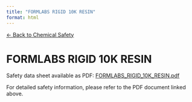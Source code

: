 ```yaml
---
title: "FORMLABS RIGID 10K RESIN"
format: html
---
```


[← Back to Chemical Safety](../chemical-safety.qmd)

# FORMLABS RIGID 10K RESIN

Safety data sheet available as PDF: [FORMLABS_RIGID_10K_RESIN.pdf](../02-chemical-safety/chemicals/FORMLABS_RIGID_10K_RESIN.pdf)

For detailed safety information, please refer to the PDF document linked above.
